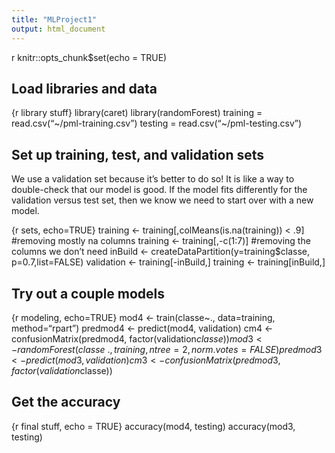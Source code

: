```yaml
---
title: "MLProject1"
output: html_document
---
```


{r setup, include=FALSE}
knitr::opts_chunk$set(echo = TRUE)


## Load libraries and data

{r library stuff}
library(caret)
library(randomForest)
training = read.csv("~/pml-training.csv")
testing = read.csv("~/pml-testing.csv")


## Set up training, test, and validation sets

We use a validation set because it's better to do so!
It is like a way to double-check that our model is good.
If the model fits differently for the validation versus test set, then we know we need to start over with a new model. 

{r sets, echo=TRUE}
training <- training[,colMeans(is.na(training)) < .9] #removing mostly na columns
training <- training[,-c(1:7)] #removing the columns we don't need
inBuild <- createDataPartition(y=training$classe, p=0.7,list=FALSE)
validation <- training[-inBuild,]
training <- training[inBuild,]


## Try out a couple models

{r modeling, echo=TRUE}
mod4 <- train(classe~., data=training, method="rpart")
predmod4 <- predict(mod4, validation)
cm4 <- confusionMatrix(predmod4, factor(validation$classe))
mod3 <- randomForest(classe ~., training, ntree=2,norm.votes=FALSE)
predmod3 <- predict(mod3, validation)
cm3 <- confusionMatrix(predmod3, factor(validation$classe))



## Get the accuracy

{r final stuff, echo = TRUE}
accuracy(mod4, testing)
accuracy(mod3, testing)
